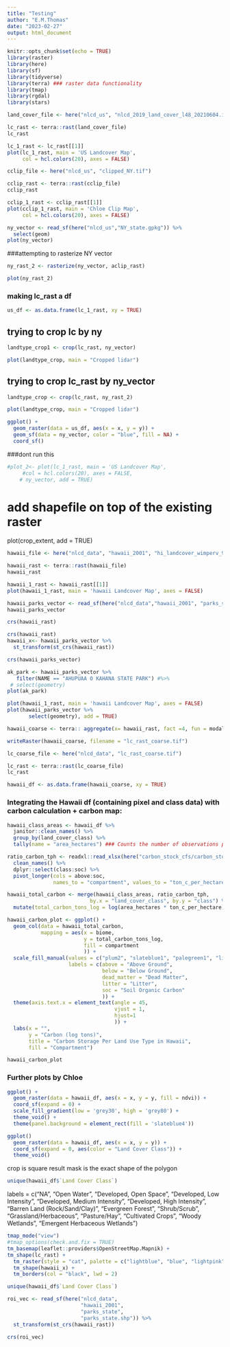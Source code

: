 ```yaml
---
title: "Testing"
author: "E.M.Thomas"
date: "2023-02-27"
output: html_document
---
```


```r
knitr::opts_chunk$set(echo = TRUE)
library(raster)
library(here)
library(sf)
library(tidyverse)
library(terra) ### raster data functionality
library(tmap)
library(rgdal)
library(stars)
```




```r
land_cover_file <- here("nlcd_us", "nlcd_2019_land_cover_l48_20210604.img")

lc_rast <- terra::rast(land_cover_file)
lc_rast
```

```r
lc_1_rast <- lc_rast[[1]]
plot(lc_1_rast, main = 'US Landcover Map', 
     col = hcl.colors(20), axes = FALSE)
```


```r
cclip_file <- here("nlcd_us", "clipped_NY.tif")

cclip_rast <- terra::rast(cclip_file)
cclip_rast
```


```r
cclip_1_rast <- cclip_rast[[1]]
plot(cclip_1_rast, main = 'Chloe Clip Map', 
     col = hcl.colors(20), axes = FALSE)
```

  
```r
ny_vector <- read_sf(here("nlcd_us","NY_state.gpkg")) %>% 
  select(geom)
plot(ny_vector)
```

###attempting to rasterize NY vector 


```r
ny_rast_2 <- rasterize(ny_vector, aclip_rast)
```


```r
plot(ny_rast_2)
```




### making lc_rast a df
```r
us_df <- as.data.frame(lc_1_rast, xy = TRUE)
```

## trying to crop lc by ny 
```r
landtype_crop1 <- crop(lc_rast, ny_vector)

plot(landtype_crop, main = "Cropped lidar")
```

## trying to crop lc_rast by ny_vector
```r
landtype_crop <- crop(lc_rast, ny_rast_2)

plot(landtype_crop, main = "Cropped lidar")

```


```r
ggplot() +
  geom_raster(data = us_df, aes(x = x, y = y)) + 
  geom_sf(data = ny_vector, color = "blue", fill = NA) +
  coord_sf()
```

###dont run this 
```r
#plot_2<- plot(lc_1_rast, main = 'US Landcover Map', 
     #col = hcl.colors(20), axes = FALSE,
    # ny_vector, add = TRUE)
```

# add shapefile on top of the existing raster
plot(crop_extent, add = TRUE)




```r
hawaii_file <- here("nlcd_data", "hawaii_2001", "hi_landcover_wimperv_9-30-08_se5.img")

hawaii_rast <- terra::rast(hawaii_file)
hawaii_rast
```

```r
hawaii_1_rast <- hawaii_rast[[1]]
plot(hawaii_1_rast, main = 'hawaii Landcover Map', axes = FALSE)
```


```r
hawaii_parks_vector <- read_sf(here("nlcd_data","hawaii_2001", "parks_state","parks_state.shp")) 
hawaii_parks_vector
```

```r
crs(hawaii_rast)
```



```r
crs(hawaii_rast)
hawaii_x<- hawaii_parks_vector %>% 
  st_transform(st_crs(hawaii_rast))
```

```r
crs(hawaii_parks_vector)
```


```r
ak_park <- hawaii_parks_vector %>% 
   filter(NAME == "AHUPUAA O KAHANA STATE PARK") #%>% 
 # select(geometry)
plot(ak_park)
```



```r
plot(hawaii_1_rast, main = 'hawaii Landcover Map', axes = FALSE) 
plot(hawaii_parks_vector %>% 
       select(geometry), add = TRUE)
```


```r
hawaii_coarse <- terra:: aggregate(x= hawaii_rast, fact =4, fun = modal)
```


```r
writeRaster(hawaii_coarse, filename = "lc_rast_coarse.tif")
```

```r
lc_coarse_file <- here("nlcd_data", "lc_rast_coarse.tif")

lc_rast <- terra::rast(lc_coarse_file)
lc_rast
```


```r
hawaii_df <- as.data.frame(hawaii_coarse, xy = TRUE)
```

### Integrating the Hawaii df (containing pixel and class data) with carbon calculation + carbon map:

```r
hawaii_class_areas <- hawaii_df %>% 
  janitor::clean_names() %>% 
  group_by(land_cover_class) %>% 
  tally(name = "area_hectares") ### Counts the number of observations per group (defined as land cover class in previous row).
```

```r
ratio_carbon_tph <- readxl::read_xlsx(here("carbon_stock_cfs/carbon_storage_ton_C_per_hectare.xlsx")) %>% 
  clean_names() %>% 
  dplyr::select(class:soc) %>% 
  pivot_longer(cols = above:soc, 
               names_to = "compartment", values_to = "ton_c_per_hectare")

hawaii_total_carbon <- merge(hawaii_class_areas, ratio_carbon_tph, 
                           by.x = "land_cover_class", by.y = "class") %>% 
  mutate(total_carbon_tons_log = log(area_hectares * ton_c_per_hectare)) 

hawaii_carbon_plot <- ggplot() +
  geom_col(data = hawaii_total_carbon, 
           mapping = aes(x = biome, 
                         y = total_carbon_tons_log, 
                         fill = compartment
                         )) +
  scale_fill_manual(values = c("plum2", "slateblue1", "palegreen1", "lightgoldenrod1", "tan1"), 
                    labels = c(above = "Above Ground", 
                               below = "Below Ground", 
                               dead_matter = "Dead Matter", 
                               litter = "Litter", 
                               soc = "Soil Organic Carbon"
                               )) +
  theme(axis.text.x = element_text(angle = 45, 
                                   vjust = 1, 
                                   hjust=1
                                   )) +
  labs(x = "", 
       y = "Carbon (log tons)", 
       title = "Carbon Storage Per Land Use Type in Hawaii", 
       fill = "Compartment")

hawaii_carbon_plot
```

### Further plots by Chloe

``` r
ggplot() +
  geom_raster(data = hawaii_df, aes(x = x, y = y, fill = ndvi)) +
  coord_sf(expand = 0) +
  scale_fill_gradient(low = 'grey30', high = 'grey80') +
  theme_void() +
  theme(panel.background = element_rect(fill = 'slateblue4'))
```


```r
ggplot() 
  geom_raster(data = hawaii_df, aes(x = x, y = y)) +
  coord_sf(expand = 0, aes(color = "Land Cover Class")) + 
  theme_void() 
```
crop is square result 
mask is the exact shape of the polygon 



```r
unique(hawaii_df$`Land Cover Class`)
```

labels = c("NA", "Open Water", "Developed, Open Space", "Developed, Low Intensity", "Developed, Medium Intensity", "Developed, High Intensity", "Barren Land (Rock/Sand/Clay)", "Evergreen Forest", "Shrub/Scrub", "Grassland/Herbaceous", "Pasture/Hay", "Cultivated Crops", "Woody Wetlands", "Emergent Herbaceous Wetlands")

```r
tmap_mode("view")
#tmap_options(check.and.fix = TRUE)
tm_basemap(leaflet::providers$OpenStreetMap.Mapnik) +
tm_shape(lc_rast) +
  tm_raster(style = "cat", palette = c("lightblue", "blue", "lightpink", "coral1", "red", "darkred", "tan", "darkgreen", "darkgoldenrod3", "darkkhaki", "khaki1", "brown", "lightcyan", "lightseagreen"), labels = c("NA", "Open Water", "Developed, Open Space", "Developed, Low Intensity", "Developed, Medium Intensity", "Developed, High Intensity", "Barren Land (Rock/Sand/Clay)", "Evergreen Forest", "Shrub/Scrub", "Grassland/Herbaceous", "Pasture/Hay", "Cultivated Crops", "Woody Wetlands", "Emergent Herbaceous Wetlands"), n= 14, title = "Land Type") +
  tm_shape(hawaii_x) +
  tm_borders(col = "black", lwd = 2) 
```



```r
unique(hawaii_df$`Land Cover Class`)
```





```r
roi_vec <- read_sf(here("nlcd_data",
                        "hawaii_2001", 
                        "parks_state",
                        "parks_state.shp")) %>% 
  st_transform(st_crs(hawaii_rast))

crs(roi_vec)
```


